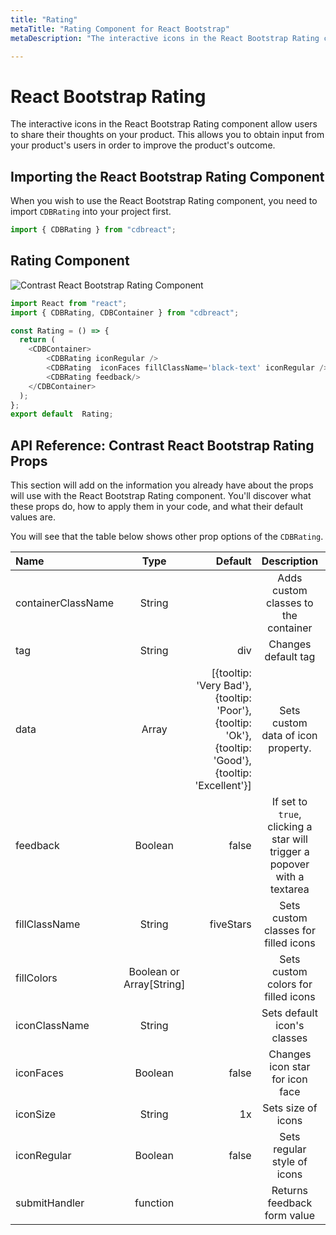 ```yaml
---
title: "Rating"
metaTitle: "Rating Component for React Bootstrap"
metaDescription: "The interactive icons in the React Bootstrap Rating component allow users to share their thoughts on your product."

---
```



# React Bootstrap Rating

The interactive icons in the React Bootstrap Rating component allow users to share their thoughts on your product. This allows you to obtain input from your product's users in order to improve the product's outcome.

## Importing the React Bootstrap Rating Component

When you wish to use the React Bootstrap Rating component, you need to import `CDBRating` into your project first.

```javascript
import { CDBRating } from "cdbreact";
```

## Rating Component

<img src={rating} alt="Contrast React Bootstrap Rating Component" />

```javascript
import React from "react";
import { CDBRating, CDBContainer } from "cdbreact";

const Rating = () => {
  return (
    <CDBContainer>
        <CDBRating iconRegular />
        <CDBRating  iconFaces fillClassName='black-text' iconRegular />
        <CDBRating feedback/>
    </CDBContainer>
  );
};
export default  Rating;
```

## API Reference: Contrast React Bootstrap Rating Props

This section will add on the information you already have about the props will use with the React Bootstrap Rating component. You'll discover what these props do, how to apply them in your code, and what their default values are.

You will see that the table below shows other prop options of the `CDBRating`.


| Name            | Type        | Default      |   Description| Example      |
| :------------- | :----------: | -----------: | :----------: | -----------: |
| containerClassName      | String       | | Adds custom classes	to the container      |     <CDBRating containerClassName="myClass" ... />  |
| tag            | String       | div          | Changes default  tag | <CDBRating tag="li" ... />  |
| data            | Array       |  [{tooltip: 'Very Bad'}, {tooltip: 'Poor'}, {tooltip: 'Ok'}, {tooltip: 'Good'},{tooltip: 'Excellent'}]         | Sets custom data of icon property.  | <CDBRating data={[{tooltip: 'Very Bad'}, {tooltip: 'Poor'}, {tooltip: 'Ok'}, {tooltip: 'Good'},{tooltip: 'Excellent'}]} ... />  |
| feedback        | Boolean      | false        | If set to `true`, clicking a star will trigger a popover with a textarea | <CDBRating feedback .../>  |
| fillClassName        | String      | fiveStars        | Sets custom classes for filled icons  | <CDBRating fillClassName="red-text" .../>  |
| fillColors         | Boolean or Array[String]      |         |  	Sets custom colors for filled icons  | <CDBRating fillColors={["red-text", "yellow-text"]} .../>  |
| iconClassName            | String       |           | Sets default icon's classes  | <CDBRating iconClassName="blue-text" ... />  |
| iconFaces        | Boolean      | false        | Changes icon star for icon face  | <CDBRating iconFaces .../>  |
| iconSize            | String       | 1x          | Sets size of icons  | <CDBRating iconSize="2x" ... />  |
| iconRegular        | Boolean      | false        | Sets regular style of icons  | <CDBRating iconRegular .../>  |
| submitHandler        | function      |         | Returns feedback form value  | <CDBRating summitHandler={handleSubmit} .../>  |
